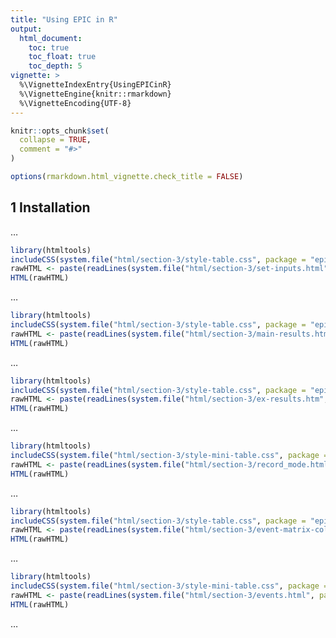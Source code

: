 ```yaml
---
title: "Using EPIC in R"
output:
  html_document:
    toc: true
    toc_float: true
    toc_depth: 5
vignette: >
  %\VignetteIndexEntry{UsingEPICinR}
  %\VignetteEngine{knitr::rmarkdown}
  %\VignetteEncoding{UTF-8} 
---
```


```r
knitr::opts_chunk$set(
  collapse = TRUE,
  comment = "#>"
)

options(rmarkdown.html_vignette.check_title = FALSE)
```

## 1 Installation

...

```r
library(htmltools)
includeCSS(system.file("html/section-3/style-table.css", package = "epicUS"))
rawHTML <- paste(readLines(system.file("html/section-3/set-inputs.html", package = "epicUS")), collapse="\n")
HTML(rawHTML)
```

...

```r
library(htmltools)
includeCSS(system.file("html/section-3/style-table.css", package = "epicUS"))
rawHTML <- paste(readLines(system.file("html/section-3/main-results.html", package = "epicUS")), collapse="\n")
HTML(rawHTML)
```

...

```r
library(htmltools)
includeCSS(system.file("html/section-3/style-table.css", package = "epicUS"))
rawHTML <- paste(readLines(system.file("html/section-3/ex-results.htm", package = "epicUS")), collapse="\n")
HTML(rawHTML)
```

...

```r
library(htmltools)
includeCSS(system.file("html/section-3/style-mini-table.css", package = "epicUS"))
rawHTML <- paste(readLines(system.file("html/section-3/record_mode.html", package = "epicUS")), collapse="\n")
HTML(rawHTML)
```

...

```r
library(htmltools)
includeCSS(system.file("html/section-3/style-table.css", package = "epicUS"))
rawHTML <- paste(readLines(system.file("html/section-3/event-matrix-cols.html", package = "epicUS")), collapse="\n")
HTML(rawHTML)
```

...

```r
library(htmltools)
includeCSS(system.file("html/section-3/style-mini-table.css", package = "epicUS"))
rawHTML <- paste(readLines(system.file("html/section-3/events.html", package = "epicUS")), collapse="\n")
HTML(rawHTML)
```

...
